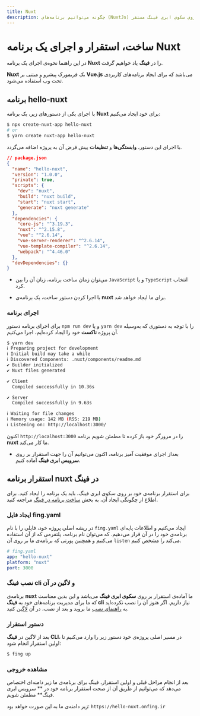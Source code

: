 ```yaml
---
title: Nuxt
description: چگونه می‌توانیم برنامه‌های (NuxtJs) را بر روی سکوی ابری فینگ مستقر(deploy) کنیم؟
---
```



<Platform>
  <PlatformHead title="برنامه‌های Nuxt.js" icon="nuxtjs/nuxtjs-original.svg" />
</Platform>

# ساخت، استقرار و اجرای یک برنامه Nuxt

در این راهنما نحوه‌ی اجرای یک برنامه **Nuxt** را در **فینگ** یاد خواهیم گرفت.

**Nuxt** یک فریمورک پیشرو و مبتنی بر **Vue.js** می‌باشد که برای ایجاد برنامه‌های کاربردی تحت وب استفاده می‌شود.

## برنامه hello-nuxt

با اجرای یکی از دستورهای زیر، یک برنامه **Nuxt** برای خود ایجاد می‌کنیم:

```bash
$ npx create-nuxt-app hello-nuxt
# or
$ yarn create nuxt-app hello-nuxt
```

با اجرای این دستور، **وابستگی‌ها** و **تنظیمات** پیش فرض آن به پروژه اضافه می‌گردد.

```json
// package.json
{
  "name": "hello-nuxt",
  "version": "1.0.0",
  "private": true,
  "scripts": {
    "dev": "nuxt",
    "build": "nuxt build",
    "start": "nuxt start",
    "generate": "nuxt generate"
  },
  "dependencies": {
    "core-js": "^3.19.3",
    "nuxt": "^2.15.8",
    "vue": "^2.6.14",
    "vue-server-renderer": "^2.6.14",
    "vue-template-compiler": "^2.6.14",
    "webpack": "^4.46.0"
  },
  "devDependencies": {}
}
```

- می‌توان زمان ساخت برنامه، زبان آن را بین `JavaScript` و یا `TypeScript` انتخاب کرد.


- با اجرا کردن دستور ساخت، یک برنامه‌ی **nuxt** برای ما ایجاد خواهد شد.

### اجرای برنامه

برای اجرای برنامه دستور `npm run dev` و یا `yarn dev` را با توجه به دستوری که به‌وسیله آن پروژه **ناکست** خود را ایجاد کرده‌ایم، اجرا می‌کنیم.

```bash
$ yarn dev
ℹ Preparing project for development                                                                                                  14:23:51
ℹ Initial build may take a while                                                                                                     14:23:51
ℹ Discovered Components: .nuxt/components/readme.md                                                                                  14:23:51
✔ Builder initialized                                                                                                                14:23:51
✔ Nuxt files generated                                                                                                               14:23:51

✔ Client
  Compiled successfully in 10.36s

✔ Server
  Compiled successfully in 9.63s

ℹ Waiting for file changes                                                                                                           14:24:03
ℹ Memory usage: 142 MB (RSS: 219 MB)                                                                                                 14:24:03
ℹ Listening on: http://localhost:3000/
```

اکنون `http://localhost:3000` را در مرورگر خود باز کرده تا مطمئن شویم برنامه **nuxt** ما کار می‌کند.

- بعداز اجرای موفقیت آمیز برنامه، اکنون می‌توانیم آن را جهت استقرار بر روی **سرویس ابری فینگ** آماده کنیم.

## استقرار برنامه nuxt در فینگ

برای استقرار برنامه‌ی خود بر روی سکوی ابری فینگ، باید یک برنامه را ایجاد کنید. برای اطلاع از چگونگی ایجاد آن، به بخش [ساخت برنامه در فینگ](/quickstart/create-app) مراجعه کنید.

### ایجاد فایل fing.yaml

در ریشه اصلی پروژه خود، فایلی را با نام `fing.yaml` ایجاد می‌کنیم و اطلاعات پایه‌ای برنامه‌ی خود را در آن قرار می‌دهیم. که می‌توان نام برنامه، پلتفرمی که از آن استفاده می‌کنیم و همچنین پورتی که برنامه‌ی ما بر روی آن `listen` می‌کند را مشخص کنیم.

```yaml
# fing.yaml
app: "hello-nuxt"
platform: "nuxt"
port: 3000
```

### نصب فینگ cli و لاگین در آن

برنامه‌ی **nuxt** ما آماده‌ی استقرار بر روی **سکوی ابری فینگ** می‌باشد و این بدین معناست که ما برای مدیریت برنامه‌های خود به **فینگ cli** نیاز داریم. اگر هنوز آن را نصب نکرده‌اید به [راهنمای نصب](/quickstart/installation) ما بروید و بعد از نصب، در آن [لاگین](/quickstart/login) کنید.

### دستور استقرار

بعد از لاگین در **فینگ CLI**، در مسیر اصلی پروژه‌ی خود دستور زیر را وارد می‌کنیم تا اولین استقرار انجام شود:

```bash
$ fing up
```

### مشاهده خروجی

بعد از انجام مراحل قبلی و اولین استقرار، فینگ برای برنامه‌ی ما زیر دامنه‌ای اختصاص می‌دهد که می‌توانیم از طریق آن از صحت استقرار برنامه خود در ** سرویس ابری فینگ** مطمئن شویم.

زیر دامنه‌ی ما به این صورت خواهد بود: `https://hello-nuxt.onfing.ir`
